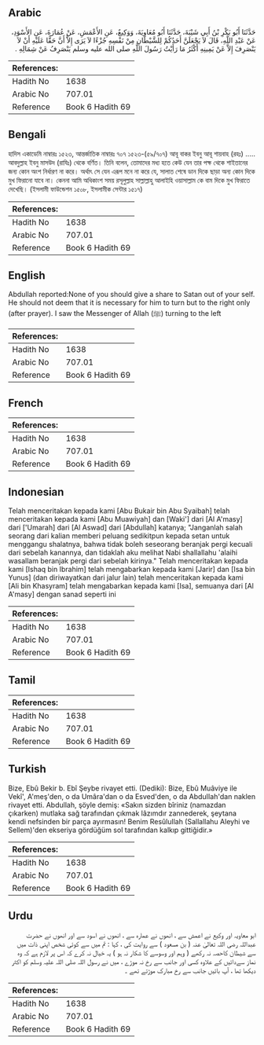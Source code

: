 ## Arabic


<div dir="rtl" lang="ar" style={{fontSize:'larger',backgroundColor:'#f8f9fa',padding:20}}>
حَدَّثَنَا أَبُو بَكْرِ بْنُ أَبِي شَيْبَةَ، حَدَّثَنَا أَبُو مُعَاوِيَةَ، وَوَكِيعٌ، عَنِ الأَعْمَشِ، عَنْ عُمَارَةَ، عَنِ الأَسْوَدِ، عَنْ عَبْدِ اللَّهِ، قَالَ لاَ يَجْعَلَنَّ أَحَدُكُمْ لِلشَّيْطَانِ مِنْ نَفْسِهِ جُزْءًا لاَ يَرَى إِلاَّ أَنَّ حَقًّا عَلَيْهِ أَنْ لاَ يَنْصَرِفَ إِلاَّ عَنْ يَمِينِهِ أَكْثَرُ مَا رَأَيْتُ رَسُولَ اللَّهِ صلى الله عليه وسلم يَنْصَرِفُ عَنْ شِمَالِهِ ‏.‏
</div>
<div style={{backgroundColor:'#f8f9fa',padding:20, marginBottom: 10}}><table> <thead> <tr> <th>References:</th> <th></th> </tr> </thead> <tbody><tr><td>Hadith No</td><td>1638</td></tr><tr><td>Arabic No</td><td>707.01</td></tr><tr><td>Reference</td><td>Book 6 Hadith 69</td></tr></tbody></table></div>

## Bengali


<div dir="ltr" lang="bn" style={{fontSize:'larger',backgroundColor:'#f8f9fa',padding:20}}>
হাদিস একাডেমি নাম্বারঃ ১৫২৩, আন্তর্জাতিক নাম্বারঃ ৭০৭ ১৫২৩-(৫৯/৭০৭) আবূ বাকর ইবনু আবূ শায়বাহ (রহঃ) ..... আবদুল্লাহ ইবনু মাসউদ (রাযিঃ) থেকে বর্ণিত। তিনি বলেন, তোমাদের মধ্য হতে কেউ যেন তার পক্ষ থেকে শাইতানের জন্য কোন অংশ নির্ধারণ না করে। অর্থাৎ সে যেন এরূপ মনে না করে যে, সালাত শেষে ডান দিকে ছাড়া অন্য কোন দিকে মুখ ফিরানো যাবে না। কেননা আমি অধিকাংশ সময় রসূলুল্লাহ সাল্লাল্লাহু আলাইহি ওয়াসাল্লাম কে বাম দিকে মুখ ফিরাতে দেখেছি। (ইসলামী ফাউন্ডেশন ১৫০৮, ইসলামীক সেন্টার ১৫১৭)
</div>
<div style={{backgroundColor:'#f8f9fa',padding:20, marginBottom: 10}}><table> <thead> <tr> <th>References:</th> <th></th> </tr> </thead> <tbody><tr><td>Hadith No</td><td>1638</td></tr><tr><td>Arabic No</td><td>707.01</td></tr><tr><td>Reference</td><td>Book 6 Hadith 69</td></tr></tbody></table></div>

## English


<div dir="ltr" lang="en" style={{fontSize:'larger',backgroundColor:'#f8f9fa',padding:20}}>
Abdullah reported:None of you should give a share to Satan out of your self. He should not deem that it is necessary for him to turn but to the right only (after prayer). I saw the Messenger of Allah (ﷺ) turning to the left
</div>
<div style={{backgroundColor:'#f8f9fa',padding:20, marginBottom: 10}}><table> <thead> <tr> <th>References:</th> <th></th> </tr> </thead> <tbody><tr><td>Hadith No</td><td>1638</td></tr><tr><td>Arabic No</td><td>707.01</td></tr><tr><td>Reference</td><td>Book 6 Hadith 69</td></tr></tbody></table></div>

## French


<div dir="ltr" lang="fr" style={{fontSize:'larger',backgroundColor:'#f8f9fa',padding:20}}>

</div>
<div style={{backgroundColor:'#f8f9fa',padding:20, marginBottom: 10}}><table> <thead> <tr> <th>References:</th> <th></th> </tr> </thead> <tbody><tr><td>Hadith No</td><td>1638</td></tr><tr><td>Arabic No</td><td>707.01</td></tr><tr><td>Reference</td><td>Book 6 Hadith 69</td></tr></tbody></table></div>

## Indonesian


<div dir="ltr" lang="id" style={{fontSize:'larger',backgroundColor:'#f8f9fa',padding:20}}>
Telah menceritakan kepada kami [Abu Bukair bin Abu Syaibah] telah menceritakan kepada kami [Abu Muawiyah] dan [Waki'] dari [Al A'masy] dari ['Umarah] dari [Al Aswad] dari [Abdullah] katanya; "Janganlah salah seorang dari kalian memberi peluang sedikitpun kepada setan untuk menggangu shalatnya, bahwa tidak boleh seseorang beranjak pergi kecuali dari sebelah kanannya, dan tidaklah aku melihat Nabi shallallahu 'alaihi wasallam beranjak pergi dari sebelah kirinya." Telah menceritakan kepada kami [Ishaq bin Ibrahim] telah mengabarkan kepada kami [Jarir] dan [Isa bin Yunus] (dan diriwayatkan dari jalur lain) telah menceritakan kepada kami [Ali bin Khasyram] telah mengabarkan kepada kami [Isa], semuanya dari [Al A'masy] dengan sanad seperti ini
</div>
<div style={{backgroundColor:'#f8f9fa',padding:20, marginBottom: 10}}><table> <thead> <tr> <th>References:</th> <th></th> </tr> </thead> <tbody><tr><td>Hadith No</td><td>1638</td></tr><tr><td>Arabic No</td><td>707.01</td></tr><tr><td>Reference</td><td>Book 6 Hadith 69</td></tr></tbody></table></div>

## Tamil


<div dir="ltr" lang="ta" style={{fontSize:'larger',backgroundColor:'#f8f9fa',padding:20}}>

</div>
<div style={{backgroundColor:'#f8f9fa',padding:20, marginBottom: 10}}><table> <thead> <tr> <th>References:</th> <th></th> </tr> </thead> <tbody><tr><td>Hadith No</td><td>1638</td></tr><tr><td>Arabic No</td><td>707.01</td></tr><tr><td>Reference</td><td>Book 6 Hadith 69</td></tr></tbody></table></div>

## Turkish


<div dir="ltr" lang="tr" style={{fontSize:'larger',backgroundColor:'#f8f9fa',padding:20}}>
Bize, Ebû Bekir b. Ebî Şeybe rivayet etti. (Dediki): Bize, Ebû Muâviye ile Vekî', A'meş'den, o da Umâra'dan o da Esved'den, o da AbduIIah'dan naklen rivayet etti. Abdullah, şöyle demiş: «Sakın sizden bîriniz (namazdan çıkarken) mutlaka sağ tarafından çıkmak lâzımdır zannederek, şeytana kendi nefsinden bir parça ayırmasın! Benim Resûlullah (Sallallahu Aleyhi ve Sellem)'den ekseriya gördüğüm sol tarafından kalkıp gittiğidir.»
</div>
<div style={{backgroundColor:'#f8f9fa',padding:20, marginBottom: 10}}><table> <thead> <tr> <th>References:</th> <th></th> </tr> </thead> <tbody><tr><td>Hadith No</td><td>1638</td></tr><tr><td>Arabic No</td><td>707.01</td></tr><tr><td>Reference</td><td>Book 6 Hadith 69</td></tr></tbody></table></div>

## Urdu


<div dir="rtl" lang="ur" style={{fontSize:'larger',backgroundColor:'#f8f9fa',padding:20}}>
ابو معاویہ اور وکیع نے اعمش سے ، انھوں نے عمارہ سے ، انھوں نے اسود سے اور انھوں نے حضرت عبداللہ رضی اللہ تعالیٰ عنہ ( بن مسعود ) سے روایت کی ، کہا : تم میں سے کوئی شخص اپنی ذات میں سے شیطان کاحصہ نہ رکھے ( وہم اور وسوسے کا شکار نہ ہو ) یہ خیال نہ کرے کہ اس پر لازم ہے کہ وہ نماز سےدائیں کے علاوہ کسی اور جانب سے رخ نہ موڑے ، میں نے رسول اللہ صلی اللہ علیہ وسلم کو اکثر دیکھا تھا ، آپ بائیں جانب سے رخ مبارک موڑتے تھے ۔
</div>
<div style={{backgroundColor:'#f8f9fa',padding:20, marginBottom: 10}}><table> <thead> <tr> <th>References:</th> <th></th> </tr> </thead> <tbody><tr><td>Hadith No</td><td>1638</td></tr><tr><td>Arabic No</td><td>707.01</td></tr><tr><td>Reference</td><td>Book 6 Hadith 69</td></tr></tbody></table></div>